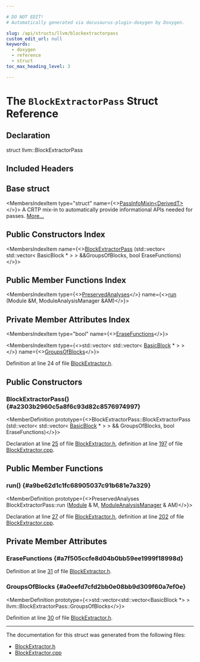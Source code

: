 ```yaml
---

# DO NOT EDIT!
# Automatically generated via docusaurus-plugin-doxygen by Doxygen.

slug: /api/structs/llvm/blockextractorpass
custom_edit_url: null
keywords:
  - doxygen
  - reference
  - struct
toc_max_heading_level: 3

---
```





# The `BlockExtractorPass` Struct Reference

<DoxygenPage pluginConfig={pluginConfig}>



## Declaration

<CodeBlock>struct llvm::BlockExtractorPass</CodeBlock>

## Included Headers

<IncludesList>
<IncludesListItem
  filePath="llvm/Transforms/IPO/BlockExtractor.h"
  permalink="/docs/api/files/include/include/llvm/include/llvm/transforms/include/llvm/transforms/ipo/blockextractor-h"
  isLocal="true" />
</IncludesList>

## Base struct

<MembersIndex>

<MembersIndexItem
  type="struct"
  name={<><a href="/docs/api/structs/llvm/passinfomixin">PassInfoMixin&lt;DerivedT&gt;</a></>}>
A CRTP mix-in to automatically provide informational APIs needed for passes. <a href="/docs/api/structs/llvm/passinfomixin/#details">More...</a>
</MembersIndexItem>

</MembersIndex>

## Public Constructors Index

<MembersIndex>

<MembersIndexItem
  name={<><a href="#a2303b2960c5a8f6c93d82c8576974997">BlockExtractorPass</a> (std::vector&lt; std::vector&lt; BasicBlock &#42; &gt; &gt; &amp;&amp;GroupsOfBlocks, bool EraseFunctions)</>}>
</MembersIndexItem>

</MembersIndex>

## Public Member Functions Index

<MembersIndex>

<MembersIndexItem
  type={<><a href="/docs/api/classes/llvm/preservedanalyses">PreservedAnalyses</a></>}
  name={<><a href="#a9be62d1c1fc68905037c91b681e7a329">run</a> (Module &amp;M, ModuleAnalysisManager &amp;AM)</>}>
</MembersIndexItem>

</MembersIndex>

## Private Member Attributes Index

<MembersIndex>

<MembersIndexItem
  type="bool"
  name={<><a href="#a7f505ccfe8d04b0bb59ee1999f18998d">EraseFunctions</a></>}>
</MembersIndexItem>

<MembersIndexItem
  type={<>std::vector&lt; std::vector&lt; <a href="/docs/api/classes/llvm/basicblock">BasicBlock</a> &#42; &gt; &gt;</>}
  name={<><a href="#a0eefd7cfd2bb0e08bb9d309f60a7ef0e">GroupsOfBlocks</a></>}>
</MembersIndexItem>

</MembersIndex>


Definition at line 24 of file <a href="/docs/api/files/include/include/llvm/include/llvm/transforms/include/llvm/transforms/ipo/blockextractor-h">BlockExtractor.h</a>.

<SectionDefinition>

## Public Constructors

### BlockExtractorPass() {#a2303b2960c5a8f6c93d82c8576974997}

<MemberDefinition
  prototype={<>BlockExtractorPass::BlockExtractorPass (std::vector&lt; std::vector&lt; <a href="/docs/api/classes/llvm/basicblock">BasicBlock</a> &#42; &gt; &gt; &amp;&amp; GroupsOfBlocks, bool EraseFunctions)</>}>

Declaration at line <a href="/docs/api/files/include/include/llvm/include/llvm/transforms/include/llvm/transforms/ipo/blockextractor-h/#l00025">25</a> of file <a href="/docs/api/files/include/include/llvm/include/llvm/transforms/include/llvm/transforms/ipo/blockextractor-h">BlockExtractor.h</a>, definition at line <a href="/docs/api/files/lib/lib/transforms/lib/transforms/ipo/blockextractor-cpp/#l00197">197</a> of file <a href="/docs/api/files/lib/lib/transforms/lib/transforms/ipo/blockextractor-cpp">BlockExtractor.cpp</a>.
</MemberDefinition>

</SectionDefinition>

<SectionDefinition>

## Public Member Functions

### run() {#a9be62d1c1fc68905037c91b681e7a329}

<MemberDefinition
  prototype={<>PreservedAnalyses BlockExtractorPass::run (<a href="/docs/api/classes/llvm/module">Module</a> &amp; M, <a href="/docs/api/namespaces/llvm/#af9c9208365fd9ce11392b4d79485e259">ModuleAnalysisManager</a> &amp; AM)</>}>

Declaration at line <a href="/docs/api/files/include/include/llvm/include/llvm/transforms/include/llvm/transforms/ipo/blockextractor-h/#l00027">27</a> of file <a href="/docs/api/files/include/include/llvm/include/llvm/transforms/include/llvm/transforms/ipo/blockextractor-h">BlockExtractor.h</a>, definition at line <a href="/docs/api/files/lib/lib/transforms/lib/transforms/ipo/blockextractor-cpp/#l00202">202</a> of file <a href="/docs/api/files/lib/lib/transforms/lib/transforms/ipo/blockextractor-cpp">BlockExtractor.cpp</a>.
</MemberDefinition>

</SectionDefinition>

<SectionDefinition>

## Private Member Attributes

### EraseFunctions {#a7f505ccfe8d04b0bb59ee1999f18998d}

<MemberDefinition
  prototype="bool llvm::BlockExtractorPass::EraseFunctions">

Definition at line <a href="/docs/api/files/include/include/llvm/include/llvm/transforms/include/llvm/transforms/ipo/blockextractor-h/#l00031">31</a> of file <a href="/docs/api/files/include/include/llvm/include/llvm/transforms/include/llvm/transforms/ipo/blockextractor-h">BlockExtractor.h</a>.
</MemberDefinition>

### GroupsOfBlocks {#a0eefd7cfd2bb0e08bb9d309f60a7ef0e}

<MemberDefinition
  prototype={<>std::vector&lt;std::vector&lt;BasicBlock &#42;&gt; &gt; llvm::BlockExtractorPass::GroupsOfBlocks</>}>

Definition at line <a href="/docs/api/files/include/include/llvm/include/llvm/transforms/include/llvm/transforms/ipo/blockextractor-h/#l00030">30</a> of file <a href="/docs/api/files/include/include/llvm/include/llvm/transforms/include/llvm/transforms/ipo/blockextractor-h">BlockExtractor.h</a>.
</MemberDefinition>

</SectionDefinition>

<hr/>

The documentation for this struct was generated from the following files:

<ul>
<li><a href="/docs/api/files/include/include/llvm/include/llvm/transforms/include/llvm/transforms/ipo/blockextractor-h">BlockExtractor.h</a></li>
<li><a href="/docs/api/files/lib/lib/transforms/lib/transforms/ipo/blockextractor-cpp">BlockExtractor.cpp</a></li>
</ul>

</DoxygenPage>
